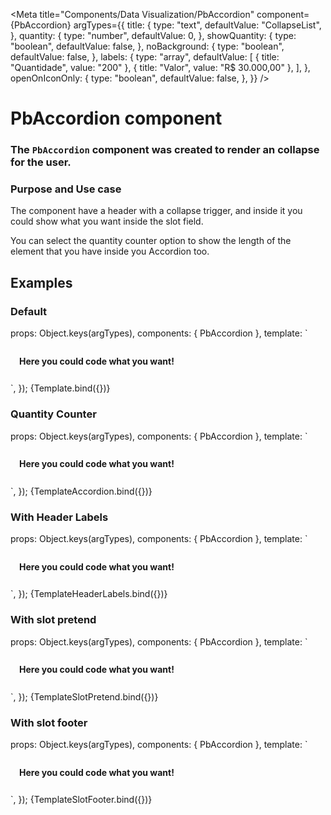 
<Meta
  title="Components/Data Visualization/PbAccordion"
  component={PbAccordion}
  argTypes={{
    title: {
      type: "text",
      defaultValue: "CollapseList",
    },
    quantity: {
      type: "number",
      defaultValue: 0,
    },
    showQuantity: {
      type: "boolean",
      defaultValue: false,
    },
    noBackground: {
      type: "boolean",
      defaultValue: false,
    },
    labels: {
      type: "array",
      defaultValue: [
        { title: "Quantidade", value: "200" },
        { title: "Valor", value: "R$ 30.000,00" },
      ],
    },
    openOnIconOnly: {
      type: "boolean",
      defaultValue: false,
    },
  }}
/>

# **PbAccordion component**

### The `PbAccordion` component was created to render an collapse for the user.

### Purpose and Use case

The component have a header with a collapse trigger, and inside it you could show
what you want inside the slot field.

You can select the quantity counter option to show the length of the element that you have
inside you Accordion too.

## Examples

### Default

  props: Object.keys(argTypes),
  components: { PbAccordion },
  template: `
  <div>
    <PbAccordion
      :title="title"
      :quantity="quantity"
      :showQuantity="showQuantity"
      :noBackground="noBackground"
      :openOnIconOnly="openOnIconOnly"
    >
      <h4 class="pb" style="color: var(--color-gray-40); padding: 8px 14px;">Here you could code what you want!</h4>
    </PbAccordion>
  </div>
  `,
});

<Canvas>
  <Story name="Default" height="auto">
    {Template.bind({})}
  </Story>
</Canvas>

### Quantity Counter

  props: Object.keys(argTypes),
  components: { PbAccordion },
  template: `
  <div>
    <PbAccordion
      :title="title"
      :quantity="quantity"
      :showQuantity="showQuantity"
      :noBackground="noBackground"
    >
      <h4 class="pb" style="color: var(--color-gray-40); padding: 8px 14px;">Here you could code what you want!</h4>
    </PbAccordion>
  </div>
  `,
});

<Canvas>
  <Story
    name="Quantity Counter"
    height="auto"
    args={{
      showQuantity: true,
    }}
  >
    {TemplateAccordion.bind({})}
  </Story>
</Canvas>

### With Header Labels

  props: Object.keys(argTypes),
  components: { PbAccordion },
  template: `
  <div>
    <PbAccordion
      :title="title"
      :quantity="quantity"
      :showQuantity="showQuantity"
      :noBackground="noBackground"
      :labels="labels"
    >
      <h4 class="pb" style="color: var(--color-gray-40); padding: 8px 14px;">Here you could code what you want!</h4>
    </PbAccordion>
  </div>
  `,
});

<Canvas>
  <Story name="With Header Labels" height="auto">
    {TemplateHeaderLabels.bind({})}
  </Story>
</Canvas>

### With slot pretend

  props: Object.keys(argTypes),
  components: { PbAccordion },
  template: `
  <div>
    <PbAccordion
      :title="title"
      :quantity="quantity"
      :showQuantity="showQuantity"
      :noBackground="noBackground"
    >
    <template #prepend>
      <div style="border: 1px solid gray; border-radius: 70px; background-color: gray">
        <p class="pb" style="padding: 10px;">GP</p>
      </div>
    </template>
      <h4 class="pb" style="color: var(--color-gray-40); padding: 8px 14px;">Here you could code what you want!</h4>
    </PbAccordion>
  </div>
  `,
});

<Canvas>
  <Story name="With slot pretend" height="auto">
    {TemplateSlotPretend.bind({})}
  </Story>
</Canvas>

### With slot footer

  props: Object.keys(argTypes),
  components: { PbAccordion },
  template: `
  <div>
    <PbAccordion
      :title="title"
      :quantity="quantity"
      :showQuantity="showQuantity"
      :noBackground="noBackground"
    >
      <h4 class="pb" style="color: var(--color-gray-40); padding: 8px 14px;">Here you could code what you want!</h4>
    <template #footer>
    <div style="background-color">
     <p class="pb">Footer</p>
     </div>
    </template>
    </PbAccordion>
  </div>
  `,
});

<Canvas>
  <Story name="With slot footer" height="auto">
    {TemplateSlotFooter.bind({})}
  </Story>
</Canvas>

